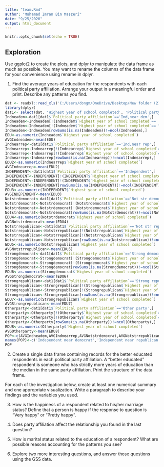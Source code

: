 ```yaml
---
title: "team.Rmd"
author: "Muhamad Imran Bin Maszeri"
date: "9/25/2020"
output: html_document
---
```


```r
knitr::opts_chunk$set(echo = TRUE)
```

## Exploration

Use ggplot2 to create the plots, and dplyr to manipulate the data frame as much as possible. You may want to rename the columns of the data frame for your convenience using rename in dplyr.

1. Find the average years of education for the respondents with each political party affiliation. Arrange your output in a meaningful order and print. Describe any patterns you find.
```r
dat <- readxl::read_xls('C:/Users/dongm/OneDrive/Desktop/New folder (2)/GSS.xls')
library(dplyr)
dat1<- select(dat, 'Highest year of school completed', 'Political party affiliation')
Indneadem<-dat1[dat1$`Political party affiliation`=='Ind,near dem',]
Indneadem<-Indneadem[!(Indneadem$`Highest year of school completed`== 'No answer'),]
Indneadem<-Indneadem[!(Indneadem$`Highest year of school completed`== "Don't know"),]
Indneadem<-Indneadem[rowSums(is.na(Indneadem))!=ncol(Indneadem),]
EDU<-as.numeric(Indneadem$`Highest year of school completed`)
AVGIndneadem<-mean(EDU)
Indnearrep<-dat1[dat1$`Political party affiliation`=='Ind,near rep',]
Indnearrep<-Indnearrep[!(Indnearrep$`Highest year of school completed`== 'No answer'),]
Indnearrep<-Indnearrep[!(Indnearrep$`Highest year of school completed`== "Don't know"),]
Indnearrep<-Indnearrep[rowSums(is.na(Indnearrep))!=ncol(Indnearrep),]
EDU2<-as.numeric(Indnearrep$`Highest year of school completed`)
AVGIndnearrep<-mean(EDU2)
INDEPENDENT<-dat1[dat1$`Political party affiliation`=='Independent',]
INDEPENDENT<-INDEPENDENT[!(INDEPENDENT$`Highest year of school completed`== 'No answer'),]
INDEPENDENT<-INDEPENDENT[!(INDEPENDENT$`Highest year of school completed`== "Don't know"),]
INDEPENDENT<-INDEPENDENT[rowSums(is.na(INDEPENDENT))!=ncol(INDEPENDENT),]
EDU3<-as.numeric(INDEPENDENT$`Highest year of school completed`)
AVGINDEPENDENT<-mean(EDU3)
Notstrdemocrat<-dat1[dat1$`Political party affiliation`=='Not str democrat',]
Notstrdemocrat<-Notstrdemocrat[!(Notstrdemocrat$`Highest year of school completed`== 'No answer'),]
Notstrdemocrat<-Notstrdemocrat[!(Notstrdemocrat$`Highest year of school completed`== "Don't know"),]
Notstrdemocrat<-Notstrdemocrat[rowSums(is.na(Notstrdemocrat))!=ncol(Notstrdemocrat),]
EDU4<-as.numeric(Notstrdemocrat$`Highest year of school completed`)
AVGNotstrdemocrat<-mean(EDU4)
Notstrrepublican<-dat1[dat1$`Political party affiliation`=='Not str republican',]
Notstrrepublican<-Notstrrepublican[!(Notstrrepublican$`Highest year of school completed`== 'No answer'),]
Notstrrepublican<-Notstrrepublican[!(Notstrrepublican$`Highest year of school completed`== "Don't know"),]
Notstrrepublican<-Notstrrepublican[rowSums(is.na(Notstrrepublican))!=ncol(Notstrrepublican),]
EDU5<-as.numeric(Notstrrepublican$`Highest year of school completed`)
AVGNotstrrepublican<-mean(EDU5)
Strongdemocrat<-dat1[dat1$`Political party affiliation`=='Strong democrat',]
Strongdemocrat<-Strongdemocrat[!(Strongdemocrat$`Highest year of school completed`== 'No answer'),]
Strongdemocrat<-Strongdemocrat[!(Strongdemocrat$`Highest year of school completed`== "Don't know"),]
Strongdemocrat<-Strongdemocrat[rowSums(is.na(Strongdemocrat))!=ncol(Strongdemocrat),]
EDU6<-as.numeric(Strongdemocrat$`Highest year of school completed`)
AVGStrongdemocrat<-mean(EDU6)
Strongrepublican<-dat1[dat1$`Political party affiliation`=='Strong republican',]
Strongrepublican<-Strongrepublican[!(Strongrepublican$`Highest year of school completed`== 'No answer'),]
Strongrepublican<-Strongrepublican[!(Strongrepublican$`Highest year of school completed`== "Don't know"),]
Strongrepublican<-Strongrepublican[rowSums(is.na(Strongrepublican))!=ncol(Strongrepublican),]
EDU7<-as.numeric(Strongrepublican$`Highest year of school completed`)
AVGStrongrepublican<-mean(EDU7)
Otherparty<-dat1[dat1$`Political party affiliation`=='Other party',]
Otherparty<-Otherparty[!(Otherparty$`Highest year of school completed`== 'No answer'),]
Otherparty<-Otherparty[!(Otherparty$`Highest year of school completed`== "Don't know"),]
Otherparty<-Otherparty[rowSums(is.na(Otherparty))!=ncol(Otherparty),]
EDU8<-as.numeric(Otherparty$`Highest year of school completed`)
AVGOtherparty<-mean(EDU8)
POP<-c(AVGIndneadem,AVGIndnearrep,AVGNotstrdemocrat,AVGNotstrrepublican,AVGStrongdemocrat,AVGStrongrepublican,AVGINDEPENDENT,AVGOtherparty)
names(POP)<-c('Independent near democrat','Independent near republican','Not strong democrat','Not strong republican','Strong democrat','Strong republican','Independent','Other')
POP
```

2. Create a single data frame containing records for the better educated respondents in each political party affiliation. A “better educated” respondent is someone who has strictly more years of education than the median in the same party affiliation. Print the structure of the data frame.

For each of the investigation below, create at least one numerical summary and one appropriate visualization. Write a paragraph to describe your findings and the variables you used.

3. How is the happiness of a respondent related to his/her marriage status? Define that a person is happy if the response to question is “Very happy” or “Pretty happy”.

4. Does party affiliation affect the relationship you found in the last question?

5. How is marital status related to the education of a respondent? What are possible reasons accounting for the patterns you see?

6. Explore two more interesting questions, and answer those questions using the GSS data.